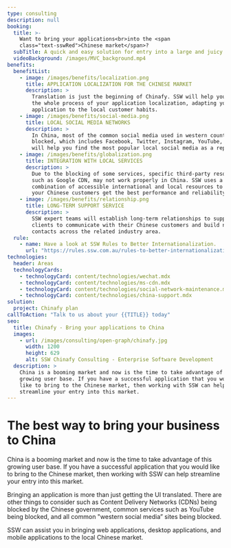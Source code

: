 ```yaml
---
type: consulting
description: null
booking:
  title: >-
    Want to bring your applications<br>into the <span
    class="text-sswRed">Chinese market</span>?
  subTitle: A quick and easy solution for entry into a large and juicy market
  videoBackground: /images/MVC_background.mp4
benefits:
  benefitList:
    - image: /images/benefits/localization.png
      title: APPLICATION LOCALIZATION FOR THE CHINESE MARKET
      description: >
        Translation is just the beginning of Chinafy. SSW will help you through
        the whole process of your application localization, adapting your
        application to the local customer habits.
    - image: /images/benefits/social-media.png
      title: LOCAL SOCIAL MEDIA NETWORKS
      description: >
        In China, most of the common social media used in western countries are
        blocked, which includes Facebook, Twitter, Instagram, YouTube, etc. SSW
        will help you find the most popular local social media as a replacement.
    - image: /images/benefits/globalization.png
      title: INTEGRATION WITH LOCAL SERVICES
      description: >
        Due to the blocking of some services, specific third-party resources
        such as Google CDN, may not work properly in China. SSW uses a
        combination of accessible international and local resources to ensure
        your Chinese customers get the best performance and reliability.
    - image: /images/benefits/relationship.png
      title: LONG-TERM SUPPORT SERVICE
      description: >
        SSW expert teams will establish long-term relationships to support the
        clients to communicate with their Chinese customers and build network
        contacts across the related industry area.
  rule:
    - name: Have a look at SSW Rules to Better Internationalization.
      url: "https://rules.ssw.com.au/rules-to-better-internationalization"
technologies:
  header: Areas
  technologyCards:
    - technologyCard: content/technologies/wechat.mdx
    - technologyCard: content/technologies/ms-cdn.mdx
    - technologyCard: content/technologies/social-network-maintenance.mdx
    - technologyCard: content/technologies/china-support.mdx
solution:
  project: Chinafy plan
callToAction: "Talk to us about your {{TITLE}} today"
seo:
  title: Chinafy - Bring your applications to China
  images:
    - url: /images/consulting/open-graph/chinafy.jpg
      width: 1200
      height: 629
      alt: SSW Chinafy Consulting - Enterprise Software Development
  description: >
    China is a booming market and now is the time to take advantage of this 
    growing user base. If you have a successful application that you would 
    like to bring to the Chinese market, then working with SSW can help 
    streamline your entry into this market.
---
```


# The best way to **bring your business to China**

<VideoEmbed url="https://www.youtube.com/watch?v=YxOaN2J3NsE" />

China is a booming market and now is the time to take advantage of this growing user base. If you have a successful application that you would like to bring to the Chinese market, then working with SSW can help streamline your entry into this market.

Bringing an application is more than just getting the UI translated. There are other things to consider such as Content Delivery Networks (CDNs) being blocked by the Chinese government, common services such as YouTube being blocked, and all common "western social media” sites being blocked.

SSW can assist you in bringing web applications, desktop applications, and mobile applications to the local Chinese market.
